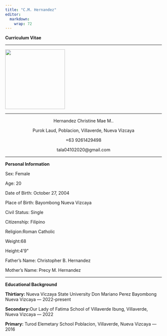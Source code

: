 ```yaml
---
title: "C.M. Hernandez"
editor: 
  markdown: 
    wrap: 72
---
```


<p><b>Curriculum Vitae</b></p>

<hr>

</center>

![](img/CM.jpg){fig-align="center" width="2in"}

<hr>

<center>

<p>Hernandez Christine Mae M..</p>

<p>Purok Laud, Poblacion, Villaverde, Nueva Vizcaya</p>

<p>+63 9261429498</p>

<p>tala04102020\@gmail.com</p>

</center>

<hr>

<p><b> Personal Information</b></p>

<p>Sex: Female</p>

<p>Age: 20</p>

<p>Date of Birth: October 27, 2004</p>

<p>Place of Birth: Bayombong Nueva Vizcaya</p>

<p>Civil Status: Single</p>

<p>Citizenship: Filipino</p>

<p>Religion:Roman Catholic</p>

<p>Weight:68</p>

<p>Height:4'9"</p>

<p>Father's Name: Christopher B. Hernandez</p>

<p>Mother's Name: Precy M. Hernandez</p>

<hr>

<p><b>Educational Background</b></p>

<p><b>Thirtiary: </b>Nueva Viczaya State University Don Mariano Perez
Bayombong Nueva Vizcaya --- 2022-present</p>

<p><b>Secondary:</b>Our Lady of Fatima School of Villaverde Ibung,
Villaverde, Nueva Vizcaya --- 2022</p>

<p><b>Primary:</b> Turod Elemetary School Poblacion, Villaverde, Nueva
Vizcaya --- 2016</p>
